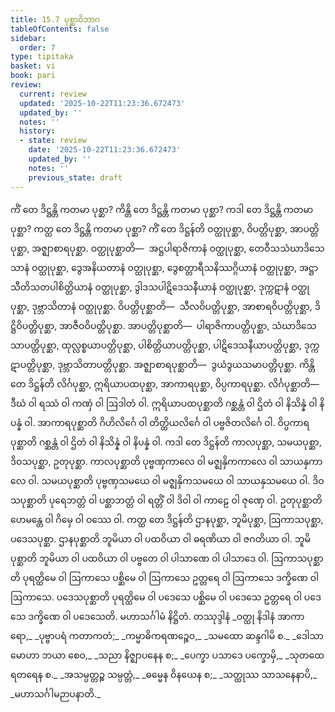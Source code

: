 ```yaml
---
title: 15.7 ပုစ္ဆာဝိဘာဂ
tableOfContents: false
sidebar:
  order: 7
type: tipitaka
basket: vi
book: pari
review:
  current: review
  updated: '2025-10-22T11:23:36.672473'
  updated_by: ''
  notes: ''
  history:
  - state: review
    date: '2025-10-22T11:23:36.672473'
    updated_by: ''
    notes: ''
    previous_state: draft
---
```



<ReviewStatus review={frontmatter.review} showDetails={true} />

<HypothesisAnnotation frontmatter={frontmatter} />

<DynamicBreadcrumb />

<Division number="398" book="pari" e="ch" v="5" p="300">

<Paragraph number="1870" book="pari">
ကိံ တေ ဒိဋ္ဌန္တိ ကတမာ ပုစ္ဆာ? ကိန္တိ တေ ဒိဋ္ဌန္တိ ကတမာ ပုစ္ဆာ? ကဒါ တေ ဒိဋ္ဌန္တိ ကတမာ ပုစ္ဆာ? ကတ္ထ တေ ဒိဋ္ဌန္တိ ကတမာ ပုစ္ဆာ?
</Paragraph>

</Division>
<Division number="399" book="pari" e="ch" v="5" p="300">

<Paragraph number="1871" book="pari">
<Emphasis>ကိံ တေ ဒိဋ္ဌန်</Emphasis>တိ ဝတ္ထုပုစ္ဆာ, ဝိပတ္တိပုစ္ဆာ, အာပတ္တိပုစ္ဆာ, အဇ္ဈာစာရပုစ္ဆာ. ဝတ္ထုပုစ္ဆာတိ—  အဋ္ဌပါရာဇိကာနံ ဝတ္ထုပုစ္ဆာ, တေဝီသသံဃာဒိသေသာနံ ဝတ္ထုပုစ္ဆာ, ဒွေအနိယတာနံ ဝတ္ထုပုစ္ဆာ, ဒွေစတ္တာရီသနိဿဂ္ဂိယာနံ ဝတ္ထုပုစ္ဆာ, အဋ္ဌာသီတိသတပါစိတ္တိယာနံ ဝတ္ထုပုစ္ဆာ, ဒွါဒသပါဋိဒေသနီယာနံ ဝတ္ထုပုစ္ဆာ, ဒုက္ကဋာနံ ဝတ္ထုပုစ္ဆာ, ဒုဗ္ဘာသိတာနံ ဝတ္ထုပုစ္ဆာ. ဝိပတ္တိပုစ္ဆာတိ—  သီလဝိပတ္တိပုစ္ဆာ, အာစာရဝိပတ္တိပုစ္ဆာ, ဒိဋ္ဌိဝိပတ္တိပုစ္ဆာ, အာဇီဝဝိပတ္တိပုစ္ဆာ. အာပတ္တိပုစ္ဆာတိ—  ပါရာဇိကာပတ္တိပုစ္ဆာ, သံဃာဒိသေသာပတ္တိပုစ္ဆာ, ထုလ္လစ္စယာပတ္တိပုစ္ဆာ, ပါစိတ္တိယာပတ္တိပုစ္ဆာ, ပါဋိဒေသနီယာပတ္တိပုစ္ဆာ, ဒုက္ကဋာပတ္တိပုစ္ဆာ, ဒုဗ္ဘာသိတာပတ္တိပုစ္ဆာ. အဇ္ဈာစာရပုစ္ဆာတိ—  ဒွယံဒွယသမာပတ္တိပုစ္ဆာ.
</Paragraph>

</Division>
<Division number="400" book="pari" e="ch" v="5" p="300">

<Paragraph number="1872" book="pari">
<Emphasis>ကိန္တိ တေ ဒိဋ္ဌန်</Emphasis>တိ လိင်္ဂပုစ္ဆာ, ဣရိယာပထပုစ္ဆာ, အာကာရပုစ္ဆာ, ဝိပ္ပကာရပုစ္ဆာ. လိင်္ဂပုစ္ဆာတိ—  ဒီဃံ ဝါ ရဿံ ဝါ ကဏှံ ဝါ ဩဒါတံ ဝါ. ဣရိယာပထပုစ္ဆာတိ ဂစ္ဆန္တံ ဝါ ဌိတံ ဝါ နိသိန္နံ ဝါ နိပန္နံ ဝါ. အာကာရပုစ္ဆာတိ ဂိဟိလိင်္ဂေ ဝါ တိတ္ထိယလိင်္ဂေ ဝါ ပဗ္ဗဇိတလိင်္ဂေ ဝါ. ဝိပ္ပကာရပုစ္ဆာတိ ဂစ္ဆန္တံ ဝါ ဌိတံ ဝါ နိသိန္နံ ဝါ နိပန္နံ ဝါ.
</Paragraph>

</Division>
<Division number="401" book="pari" e="ch" v="5" p="301">

<Paragraph number="1873" book="pari">
<Emphasis>ကဒါ တေ ဒိဋ္ဌန်</Emphasis>တိ ကာလပုစ္ဆာ, သမယပုစ္ဆာ, ဒိဝသပုစ္ဆာ, ဥတုပုစ္ဆာ. ကာလပုစ္ဆာတိ ပုဗ္ဗဏှကာလေ ဝါ မဇ္ဈနှိကကာလေ ဝါ သာယနှကာလေ ဝါ. သမယပုစ္ဆာတိ ပုဗ္ဗဏှသမယေ ဝါ မဇ္ဈနှိကသမယေ ဝါ သာယနှသမယေ ဝါ. ဒိဝသပုစ္ဆာတိ ပုရေဘတ္တံ ဝါ ပစ္ဆာဘတ္တံ ဝါ ရတ္တိံ ဝါ ဒိဝါ ဝါ ကာဠေ ဝါ ဇုဏှေ ဝါ. ဥတုပုစ္ဆာတိ ဟေမန္တေ ဝါ ဂိမှေ ဝါ ဝဿေ ဝါ.
</Paragraph>

</Division>
<Division number="402" book="pari" e="ch" v="5" p="301">

<Paragraph number="1874" book="pari">
<Emphasis>ကတ္ထ တေ ဒိဋ္ဌန်</Emphasis>တိ ဌာနပုစ္ဆာ, ဘူမိပုစ္ဆာ, ဩကာသပုစ္ဆာ, ပဒေသပုစ္ဆာ. ဌာနပုစ္ဆာတိ ဘူမိယာ ဝါ ပထဝိယာ ဝါ ဓရဏိယာ ဝါ ဇဂတိယာ ဝါ. ဘူမိပုစ္ဆာတိ ဘူမိယာ ဝါ ပထဝိယာ ဝါ ပဗ္ဗတေ ဝါ ပါသာဏေ ဝါ ပါသာဒေ ဝါ. ဩကာသပုစ္ဆာတိ ပုရတ္ထိမေ ဝါ ဩကာသေ ပစ္ဆိမေ ဝါ ဩကာသေ ဥတ္တရေ ဝါ ဩကာသေ ဒက္ခိဏေ ဝါ ဩကာသေ. ပဒေသပုစ္ဆာတိ ပုရတ္ထိမေ ဝါ ပဒေသေ ပစ္ဆိမေ ဝါ ပဒေသေ ဥတ္တရေ ဝါ ပဒေသေ ဒက္ခိဏေ ဝါ ပဒေသေတိ.

</Paragraph>
</Division>

<Paragraph number="1875" type="center" book="pari">
မဟာသင်္ဂါမံ နိဋ္ဌိတံ.



</Paragraph>

<Paragraph number="1876" type="center" book="pari">
တဿုဒ္ဒါနံ


</Paragraph>

<Paragraph number="1877" type="verses" book="pari">
_ဝတ္ထု နိဒါနံ အာကာရော,_  
_ပုဗ္ဗာပရံ ကတာကတံ;_  
_ကမ္မာဓိကရဏဉ္စေဝ,_  
_သမထော ဆန္ဒဂါမိ စ._  

</Paragraph>

<Paragraph number="1878" type="verses" book="pari">
_ဒေါသာ မောဟာ ဘယာ စေဝ,_  
_သညာ နိဇ္ဈာပနေန စ;_  
_ပေက္ခာ ပသာဒေ ပက္ခောမှိ,_  
_သုတထေရတရေန စ._  

</Paragraph>

<Paragraph number="1879" type="verses" book="pari">
_အသမ္ပတ္တဉ္စ သမ္ပတ္တံ,_  
_ဓမ္မေန ဝိနယေန စ;_  
_သတ္ထုဿ သာသနေနာပိ,_  
_မဟာသင်္ဂါမဉာပနာတိ._
</Paragraph>